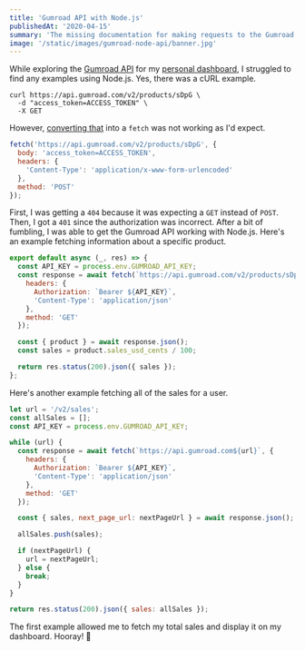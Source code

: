 ```yaml
---
title: 'Gumroad API with Node.js'
publishedAt: '2020-04-15'
summary: 'The missing documentation for making requests to the Gumroad API from Node.js.'
image: '/static/images/gumroad-node-api/banner.jpg'
---
```


While exploring the [Gumroad API](https://gumroad.com/api) for my [personal dashboard](/dashboard),
I struggled to find any examples using Node.js. Yes, there was a cURL example.

```http
curl https://api.gumroad.com/v2/products/sDpG \
  -d "access_token=ACCESS_TOKEN" \
  -X GET
```

However, [converting that](https://kigiri.github.io/fetch/) into a `fetch` was not working as I'd expect.

```js
fetch('https://api.gumroad.com/v2/products/sDpG', {
  body: 'access_token=ACCESS_TOKEN',
  headers: {
    'Content-Type': 'application/x-www-form-urlencoded'
  },
  method: 'POST'
});
```

First, I was getting a `404` because it was expecting a `GET` instead of `POST`.
Then, I got a `401` since the authorization was incorrect. After a bit of fumbling,
I was able to get the Gumroad API working with Node.js. Here's an example fetching
information about a specific product.

```js:pages/api/gumroad.js
export default async (_, res) => {
  const API_KEY = process.env.GUMROAD_API_KEY;
  const response = await fetch(`https://api.gumroad.com/v2/products/sDpG`, {
    headers: {
      Authorization: `Bearer ${API_KEY}`,
      'Content-Type': 'application/json'
    },
    method: 'GET'
  });

  const { product } = await response.json();
  const sales = product.sales_usd_cents / 100;

  return res.status(200).json({ sales });
};
```

Here's another example fetching all of the sales for a user.

```js
let url = '/v2/sales';
const allSales = [];
const API_KEY = process.env.GUMROAD_API_KEY;

while (url) {
  const response = await fetch(`https://api.gumroad.com${url}`, {
    headers: {
      Authorization: `Bearer ${API_KEY}`,
      'Content-Type': 'application/json'
    },
    method: 'GET'
  });

  const { sales, next_page_url: nextPageUrl } = await response.json();

  allSales.push(sales);

  if (nextPageUrl) {
    url = nextPageUrl;
  } else {
    break;
  }
}

return res.status(200).json({ sales: allSales });
```

The first example allowed me to fetch my total sales and display it on my dashboard. Hooray! 🎉
